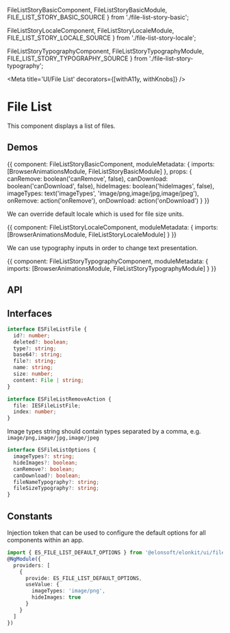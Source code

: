 



  FileListStoryBasicComponent,
  FileListStoryBasicModule,
  FILE_LIST_STORY_BASIC_SOURCE
} from './file-list-story-basic';

  FileListStoryLocaleComponent,
  FileListStoryLocaleModule,
  FILE_LIST_STORY_LOCALE_SOURCE
} from './file-list-story-locale';

  FileListStoryTypographyComponent,
  FileListStoryTypographyModule,
  FILE_LIST_STORY_TYPOGRAPHY_SOURCE
} from './file-list-story-typography';

<Meta title='UI/File List' decorators={[withA11y, withKnobs]} />

# File List

This component displays a list of files.

## Demos

<Preview source={FILE_LIST_STORY_BASIC_SOURCE}>
  <Story name='Basic' height='290px'>
    {{
      component: FileListStoryBasicComponent,
      moduleMetadata: {
        imports: [BrowserAnimationsModule, FileListStoryBasicModule]
      },
      props: {
        canRemove: boolean('canRemove', false),
        canDownload: boolean('canDownload', false),
        hideImages: boolean('hideImages', false),
        imageTypes: text('imageTypes', 'image/png,image/jpg,image/jpeg'),
        onRemove: action('onRemove'),
        onDownload: action('onDownload')
      }
    }}
  </Story>
</Preview>

We can override default locale which is used for file size units.

<Preview source={FILE_LIST_STORY_LOCALE_SOURCE}>
  <Story name='Locale' height='290px'>
    {{
      component: FileListStoryLocaleComponent,
      moduleMetadata: {
        imports: [BrowserAnimationsModule, FileListStoryLocaleModule]
      }
    }}
  </Story>
</Preview>

We can use typography inputs in order to change text presentation.

<Preview source={FILE_LIST_STORY_TYPOGRAPHY_SOURCE}>
  <Story name='Typography' height='290px'>
    {{
      component: FileListStoryTypographyComponent,
      moduleMetadata: {
        imports: [BrowserAnimationsModule, FileListStoryTypographyModule]
      }
    }}
  </Story>
</Preview>

## API

<Props of={ESFileListComponent} />

## Interfaces

```ts
interface ESFileListFile {
  id?: number;
  deleted?: boolean;
  type?: string;
  base64?: string;
  file?: string;
  name: string;
  size: number;
  content: File | string;
}
```

```ts
interface ESFileListRemoveAction {
  file: IESFileListFile;
  index: number;
}
```

Image types string should contain types separated by a comma, e.g. `image/png,image/jpg,image/jpeg`

```ts
interface ESFileListOptions {
  imageTypes?: string;
  hideImages?: boolean;
  canRemove?: boolean;
  canDownload?: boolean;
  fileNameTypography?: string;
  fileSizeTypography?: string;
}
```

## Constants

Injection token that can be used to configure the default options for all components within an app.

```ts
import { ES_FILE_LIST_DEFAULT_OPTIONS } from '@elonsoft/elonkit/ui/file-list';
@NgModule({
  providers: [
    {
      provide: ES_FILE_LIST_DEFAULT_OPTIONS,
      useValue: {
        imageTypes: 'image/png',
        hideImages: true
      }
    }
  ]
})
```
